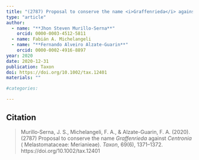 ```yaml
---
title: "(2787) Proposal to conserve the name <i>Graffenrieda</i> against <i>Centronia</i> ( Melastomataceae: Merianieae)"
type: "article"
author:
  - name: "**Jhon Steven Murillo-Serna**"
    orcid: 0000-0003-4512-5811
  - name: Fabián A. Michelangeli
  - name: "**Fernando Alveiro Alzate-Guarin**"
    orcid: 0000-0002-4916-8897
year: 2020
date: 2020-12-31
publication: Taxon
doi: https://doi.org/10.1002/tax.12401
materials: ""

#categories:

---
```


## Citation

> Murillo‐Serna, J. S., Michelangeli, F. A., & Alzate-Guarin, F. A. (2020). (2787) Proposal to conserve the name *Graffenrieda* against *Centronia* ( Melastomataceae: Merianieae). *Taxon*, 69(6), 1371–1372. https://doi.org/10.1002/tax.12401
